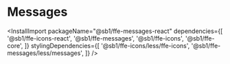 
<Meta title="Komponenter/Messages" />

# Messages

<InstallImport
    packageName="@sb1/ffe-messages-react"
    dependencies={[
        '@sb1/ffe-icons-react',
        '@sb1/ffe-messages',
        '@sb1/ffe-icons',
        '@sb1/ffe-core',
    ]}
    stylingDependencies={[
        '@sb1/ffe-icons/less/ffe-icons',
        '@sb1/ffe-messages/less/messages',
    ]}
/>
